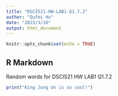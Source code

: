 ```yaml
---
title: "DSCI521-HW-LAB1-Q1.7.2"
author: "Qufei Hu"
date: "2023/3/16"
output: html_document
---
```


```r
knitr::opts_chunk$set(echo = TRUE)
```

## R Markdown
Random words for DSCI521 HW LAB1 Q1.7.2
```r
print("King Jong Un is so cool!")
```

